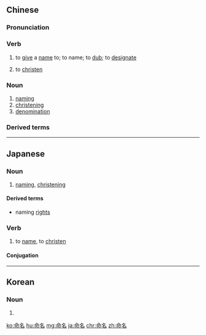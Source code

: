 ==Chinese==
{{zh-forms}}

===Pronunciation===
{{zh-pron
|m=mìngmíng
|c=ming6 ming4
|ma=Zh-mìngmíng.ogg
|cat=v,n
}}

===Verb===
{{zh-verb}}

# to [[give]] a [[name]] to; to name; to [[dub]]; to [[designate]]
#: {{zh-x|A 是 根據 B 命名 的|A is '''named after''' B}}
# to [[christen]]

===Noun===
{{zh-noun}}

# [[naming]]
# [[christening]]
# [[denomination]]

===Derived terms===
{{zh-der|命名法}}

{{zh-cat|Advanced}}

----

==Japanese==
{{ja-kanjitab|めい|めい|yomi=on}}

===Noun===
{{ja-noun|めいめい}}

# [[naming]], [[christening]]

====Derived terms====
* {{ja-def|命名権}} naming [[rights]]

===Verb===
{{ja-verb-suru|tr=both|めいめい}}

# to [[name]], to [[christen]]

====Conjugation====
{{ja-suru|めいめい}}

----

==Korean==
{{ko-hanjatab}}

===Noun===
{{ko-noun|hj|hangeul=명명}}

# {{hanja form of|명명|[[naming]], [[christening]]}}

[[ko:命名]]
[[hu:命名]]
[[mg:命名]]
[[ja:命名]]
[[chr:命名]]
[[zh:命名]]